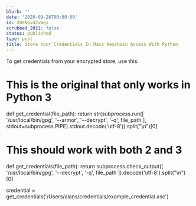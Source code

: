 ```yaml
---
blurb: ''
date: '2020-09-28T00:00:00'
id: 20eNGvd2vWgs
scrubbed_2021: false
status: published
type: post
title: Store Your Credentials In Macs Keychain Access With Python
---
```


To get credentials from your encrypted store, use this:

# This is the original that only works in Python 3
def get_credential(file_path):
    return str(subprocess.run([
        '/usr/local/bin/gpg', '--armor', '--decrypt', '-q',
        file_path
    ], stdout=subprocess.PIPE).stdout.decode('utf-8')).split("\n")[0]




# This should work with both 2 and 3
def get_credentials(file_path):
    return subprocess.check_output([
        '/usr/local/bin/gpg', '--decrypt', '-q',
        file_path
    ]).decode('utf-8').split("\n")[0]

    
    
credential = get_credentials('/Users/alans/credentials/example_credential.asc')
